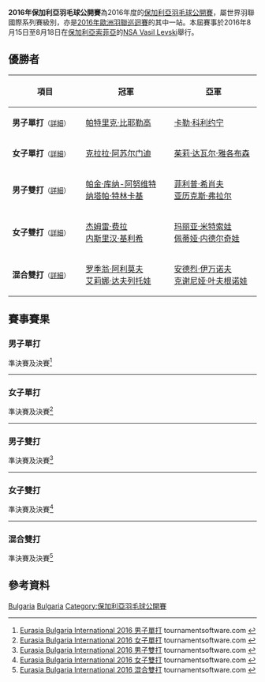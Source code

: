 {{noteTA|G1=Badminton}}
{{infobox badminton event
|name           = 2016年保加利亞羽毛球公開賽
|image          = 
|size           = 
|caption        =
|dates          = 2016年8月15日－8月18日
|number_edition = 
|level          = 4B
|prize_money    = 
|location       = {{BUL}}[[索菲亞|索菲亞]]
|venue          = NSA Vasil Levski
|previous       = 2015年保加利亞羽毛球公開賽 
|next           = 2017年保加利亞羽毛球公開賽
}}
'''2016年保加利亞羽毛球公開賽'''為2016年度的[[保加利亞羽毛球公開賽|保加利亞羽毛球公開賽]]，屬世界羽聯國際系列賽級別，亦是[[2016年歐洲羽聯巡迴賽|2016年歐洲羽聯巡迴賽]]的其中一站。本屆賽事於2016年8月15日至8月18日在[[保加利亞|保加利亞]][[索菲亞|索菲亞]]的[[NSA_Vasil_Levski|NSA Vasil Levski]]舉行。

== 優勝者 ==
{| class=wikitable style="font-size:small"
!width="200"|項目
!width="250"|冠軍
!width="250"|亞軍
|-
|'''男子單打'''<small>（[[#男子單打|詳細]]）</small>
|{{flagicon|DEN}} [[帕特里克·比耶勒高|帕特里克·比耶勒高]]
|{{flagicon|FIN}} [[卡勒·科利约宁|卡勒·科利约宁]]
|-
|'''女子單打'''<small>（[[#女子單打|詳細]]）</small>
|{{flagicon|ESP}} [[克拉拉·阿苏尔门迪|克拉拉·阿苏尔门迪]]
|{{flagicon|DEN}} [[茱莉·达瓦尔·雅各布森|茱莉·达瓦尔·雅各布森]]
|-
|'''男子雙打'''<small>（[[#男子雙打|詳細]]）</small>
|{{flagicon|THA}} [[帕金·库纳-阿努维特|帕金·库纳-阿努维特]]<br/>{{flagicon|THA}} [[纳塔帕·特林卡基|纳塔帕·特林卡基]]
|{{flagicon|BUL}} [[菲利普·希肖夫|菲利普·希肖夫]]<br/>{{flagicon|BUL}} [[亚历克斯·弗拉尔|亚历克斯·弗拉尔]]
|-
|'''女子雙打'''<small>（[[#女子雙打|詳細]]）</small>
|{{flagicon|TUR}} [[杰姆雷·费拉|杰姆雷·费拉]]<br/>{{flagicon|TUR}} [[内斯里汉·基利希|内斯里汉·基利希]]
|{{flagicon|BUL}} [[玛丽亚·米特索娃|玛丽亚·米特索娃]]<br/>{{flagicon|BUL}} [[佩蒂娅·内德尔奇娃|佩蒂娅·内德尔奇娃]]
|-
|'''混合雙打'''<small>（[[#混合雙打|詳細]]）</small>
|{{flagicon|RUS}} [[罗季翁·阿利莫夫|罗季翁·阿利莫夫]]<br/>{{flagicon|RUS}} [[艾莉娜·达夫列托娃|艾莉娜·达夫列托娃]]
|{{flagicon|RUS}} [[安德烈·伊万诺夫|安德烈·伊万诺夫]]<br/>{{flagicon|RUS}} [[克谢尼娅·叶夫根诺娃|克谢尼娅·叶夫根诺娃]]
|}

== 賽事賽果 ==
=== 男子單打 ===
;準決賽及決賽<ref name="MS">[https://bwf.tournamentsoftware.com/sport/draw.aspx?id=7201CBA3-263E-45B0-BA28-E1CDF1110EE1&draw=1 Eurasia Bulgaria International 2016 男子單打] {{Wayback|url=https://bwf.tournamentsoftware.com/sport/draw.aspx?id=7201CBA3-263E-45B0-BA28-E1CDF1110EE1&draw=1 |date=20170510093426 }} tournamentsoftware.com {{en}}</ref>
{{4TeamBracket-Tennis3-v2
| team-width=200
| RD1-seed1=
| RD1-team1='''{{flagicon|DEN}} [[帕特里克·比耶勒高|帕特里克·比耶勒高]]
| RD1-score1-1='''21
| RD1-score1-2='''21
| RD1-score1-3=
| RD1-seed2=7
| RD1-team2={{flagicon|RUS}} [[谢尔盖·塞朗|谢尔盖·塞朗]]
| RD1-score2-1=8
| RD1-score2-2=17
| RD1-score2-3=

| RD1-seed3=5
| RD1-team3={{flagicon|GER}} [[拉斯·申茨勒|拉斯·申茨勒]]
| RD1-score3-1=18
| RD1-score3-2='''21
| RD1-score3-3=16
| RD1-seed4=2
| RD1-team4='''{{flagicon|FIN}} [[卡勒·科利约宁|卡勒·科利约宁]]
| RD1-score4-1='''21
| RD1-score4-2=17
| RD1-score4-3='''21

| RD2-seed1=
| RD2-team1='''{{flagicon|DEN}} [[帕特里克·比耶勒高|帕特里克·比耶勒高]]
| RD2-score1-1='''21
| RD2-score1-2='''21
| RD2-score1-3=
| RD2-seed2=2
| RD2-team2={{flagicon|FIN}} [[卡勒·科利约宁|卡勒·科利约宁]]
| RD2-score2-1=14
| RD2-score2-2=19
| RD2-score2-3=
}}
----

=== 女子單打 ===
;準決賽及決賽<ref name="WS">[https://bwf.tournamentsoftware.com/sport/draw.aspx?id=7201CBA3-263E-45B0-BA28-E1CDF1110EE1&draw=4 Eurasia Bulgaria International 2016 女子單打] {{Wayback|url=https://bwf.tournamentsoftware.com/sport/draw.aspx?id=7201CBA3-263E-45B0-BA28-E1CDF1110EE1&draw=4 |date=20170510093510 }} tournamentsoftware.com {{en}}</ref>
{{4TeamBracket-Tennis3-v2
| team-width=200
| RD1-seed1=5
| RD1-team1='''{{flagicon|DEN}} [[茱莉·达瓦尔·雅各布森|茱莉·达瓦尔·雅各布森]]
| RD1-score1-1='''21
| RD1-score1-2='''21
| RD1-score1-3=
| RD1-seed2=3
| RD1-team2={{flagicon|ENG}} [[方丹·米卡·查普曼|方丹·米卡·查普曼]]
| RD1-score2-1=18
| RD1-score2-2=18
| RD1-score2-3=

| RD1-seed3=4
| RD1-team3={{flagicon|DEN}} [[索菲·霍尔姆伯·达尔|索菲·霍尔姆伯·达尔]]
| RD1-score3-1=10
| RD1-score3-2='''21
| RD1-score3-3=17
| RD1-seed4=7
| RD1-team4='''{{flagicon|ESP}} [[克拉拉·阿苏尔门迪|克拉拉·阿苏尔门迪]]
| RD1-score4-1='''21
| RD1-score4-2=17
| RD1-score4-3='''21

| RD2-seed1=5
| RD2-team1={{flagicon|DEN}} [[茱莉·达瓦尔·雅各布森|茱莉·达瓦尔·雅各布森]]
| RD2-score1-1=24
| RD2-score1-2=11
| RD2-score1-3=
| RD2-seed2=7
| RD2-team2='''{{flagicon|ESP}} [[克拉拉·阿苏尔门迪|克拉拉·阿苏尔门迪]]
| RD2-score2-1='''26
| RD2-score2-2='''21
| RD2-score2-3=
}}
----

=== 男子雙打 ===
;準決賽及決賽<ref name="MD">[https://bwf.tournamentsoftware.com/sport/draw.aspx?id=7201CBA3-263E-45B0-BA28-E1CDF1110EE1&draw=6 Eurasia Bulgaria International 2016 男子雙打] {{Wayback|url=https://bwf.tournamentsoftware.com/sport/draw.aspx?id=7201CBA3-263E-45B0-BA28-E1CDF1110EE1&draw=6 |date=20170510093739 }} tournamentsoftware.com {{en}}</ref>
{{4TeamBracket-Tennis3-v2
| team-width=200
| RD1-seed1=Q
| RD1-team1='''{{flagicon|THA}} [[帕金·库纳-阿努维特|帕金·库纳-阿努维特]]<br/> {{flagicon|THA}} [[纳塔帕·特林卡基|纳塔帕·特林卡基]]
| RD1-score1-1='''21
| RD1-score1-2='''21
| RD1-score1-3=
| RD1-seed2=4
| RD1-team2={{flagicon|RUS}} [[安德烈·伊万诺夫|安德烈·伊万诺夫]]<br/> {{flagicon|RUS}} [[安东·纳扎仁科|安东·纳扎仁科]]
| RD1-score2-1=12
| RD1-score2-2=9
| RD1-score2-3=

| RD1-seed3=3
| RD1-team3={{flagicon|TUR}} [[Haktan_Doğan|Haktan Doğan]]<br/> {{flagicon|TUR}} [[Osman_Uyhan|Osman Uyhan]]
| RD1-score3-1=19
| RD1-score3-2='''21
| RD1-score3-3=16
| RD1-seed4=
| RD1-team4='''{{flagicon|BUL}} [[菲利普·希肖夫|菲利普·希肖夫]]<br/> {{flagicon|BUL}} [[亚历克斯·弗拉尔|亚历克斯·弗拉尔]]
| RD1-score4-1='''21
| RD1-score4-2=19
| RD1-score4-3='''21

| RD2-seed1=Q
| RD2-team1='''{{flagicon|THA}} [[帕金·库纳-阿努维特|帕金·库纳-阿努维特]]<br/> {{flagicon|THA}} [[纳塔帕·特林卡基|纳塔帕·特林卡基]]
| RD2-score1-1='''21
| RD2-score1-2='''21
| RD2-score1-3=
| RD2-seed2=
| RD2-team2={{flagicon|BUL}} [[菲利普·希肖夫|菲利普·希肖夫]]<br/> {{flagicon|BUL}} [[亚历克斯·弗拉尔|亚历克斯·弗拉尔]]
| RD2-score2-1=19
| RD2-score2-2=19
| RD2-score2-3=
}}
----

=== 女子雙打 ===
;準決賽及決賽<ref name="WD">[https://bwf.tournamentsoftware.com/sport/draw.aspx?id=7201CBA3-263E-45B0-BA28-E1CDF1110EE1&draw=8 Eurasia Bulgaria International 2016 女子雙打] {{Wayback|url=https://bwf.tournamentsoftware.com/sport/draw.aspx?id=7201CBA3-263E-45B0-BA28-E1CDF1110EE1&draw=8 |date=20170510093232 }} tournamentsoftware.com {{en}}</ref>
{{4TeamBracket-Tennis3-v2
| team-width=200
| RD1-seed1=
| RD1-team1={{flagicon|RUS}} [[艾莉娜·达夫列托娃|艾莉娜·达夫列托娃]]<br/> {{flagicon|RUS}} [[Olga_Rogova|Olga Rogova]]
| RD1-score1-1=12
| RD1-score1-2=18
| RD1-score1-3=
| RD1-seed2=
| RD1-team2='''{{flagicon|TUR}} [[杰姆雷·费拉|杰姆雷·费拉]]<br/> {{flagicon|TUR}} [[内斯里汉·基利希|内斯里汉·基利希]]
| RD1-score2-1='''21
| RD1-score2-2='''21
| RD1-score2-3=

| RD1-seed3=4
| RD1-team3={{flagicon|TUR}} [[卡德·伊纳尔|卡德·伊纳尔]]<br/> {{flagicon|TUR}} [[法蒂玛·努尔·亚武兹|法蒂玛·努尔·亚武兹]]
| RD1-score3-1=23
| RD1-score3-2=19
| RD1-score3-3=
| RD1-seed4=
| RD1-team4='''{{flagicon|BUL}} [[玛丽亚·米特索娃|玛丽亚·米特索娃]]<br/> {{flagicon|BUL}} [[佩蒂娅·内德尔奇娃|佩蒂娅·内德尔奇娃]]
| RD1-score4-1='''25
| RD1-score4-2='''21
| RD1-score4-3=

| RD2-seed1=
| RD2-team1='''{{flagicon|TUR}} [[杰姆雷·费拉|杰姆雷·费拉]]<br/> {{flagicon|TUR}} [[内斯里汉·基利希|内斯里汉·基利希]]
| RD2-score1-1='''21
| RD2-score1-2='''21
| RD2-score1-3=
| RD2-seed2=
| RD2-team2={{flagicon|BUL}} [[玛丽亚·米特索娃|玛丽亚·米特索娃]]<br/> {{flagicon|BUL}} [[佩蒂娅·内德尔奇娃|佩蒂娅·内德尔奇娃]]
| RD2-score2-1=15
| RD2-score2-2=19
| RD2-score2-3=
}}
----

=== 混合雙打 ===
;準決賽及決賽<ref name="XD">[https://bwf.tournamentsoftware.com/sport/draw.aspx?id=7201CBA3-263E-45B0-BA28-E1CDF1110EE1&draw=10 Eurasia Bulgaria International 2016 混合雙打] {{Wayback|url=https://bwf.tournamentsoftware.com/sport/draw.aspx?id=7201CBA3-263E-45B0-BA28-E1CDF1110EE1&draw=10 |date=20170510093301 }} tournamentsoftware.com {{en}}</ref>
{{4TeamBracket-Tennis3-v2
| team-width=200
| RD1-seed1=
| RD1-team1='''{{flagicon|RUS}} [[安德烈·伊万诺夫|安德烈·伊万诺夫]]<br/> {{flagicon|RUS}} [[克谢尼娅·叶夫根诺娃|克谢尼娅·叶夫根诺娃]]
| RD1-score1-1='''21
| RD1-score1-2='''21
| RD1-score1-3=
| RD1-seed2=
| RD1-team2={{flagicon|SLO}} [[米哈·伊万尼奇|米哈·伊万尼奇]]<br/> {{flagicon|SLO}} [[尼卡·阿里|尼卡·阿里]]
| RD1-score2-1=19
| RD1-score2-2=15
| RD1-score2-3=

| RD1-seed3=
| RD1-team3='''{{flagicon|RUS}} [[罗季翁·阿利莫夫|罗季翁·阿利莫夫]]<br/> {{flagicon|RUS}} [[艾莉娜·达夫列托娃|艾莉娜·达夫列托娃]]
| RD1-score3-1='''21
| RD1-score3-2='''21
| RD1-score3-3=
| RD1-seed4=
| RD1-team4={{flagicon|TUR}} [[Ahmetcan_Oruc|Ahmetcan Oruc]]<br/> {{flagicon|TUR}} [[内斯里汉·基利希|内斯里汉·基利希]]
| RD1-score4-1=14
| RD1-score4-2=15
| RD1-score4-3=

| RD2-seed1=
| RD2-team1={{nowrap|{{flagicon|RUS}} [[安德烈·伊万诺夫|安德烈·伊万诺夫]]<br/> {{flagicon|RUS}} [[克谢尼娅·叶夫根诺娃|克谢尼娅·叶夫根诺娃]] （棄權）}}
| RD2-score1-1=
| RD2-score1-2=
| RD2-score1-3=
| RD2-seed2=
| RD2-team2='''{{flagicon|RUS}} [[罗季翁·阿利莫夫|罗季翁·阿利莫夫]]<br/> {{flagicon|RUS}} [[艾莉娜·达夫列托娃|艾莉娜·达夫列托娃]]
| RD2-score2-1=
| RD2-score2-2=
| RD2-score2-3=
}}

== 參考資料 ==
{{Reflist}}

[[Category:2016年世界羽聯國際系列賽|Bulgaria]]
[[Category:2016年歐洲羽聯巡迴賽|Bulgaria]]
[[Category:保加利亞羽毛球公開賽|Category:保加利亞羽毛球公開賽]]